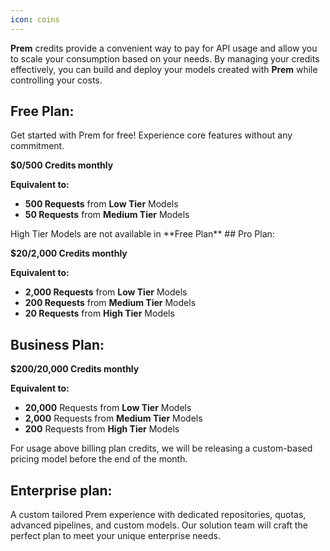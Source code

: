 ```yaml
---
icon: coins
---
```

 <Card title = "How Credits Work:" icon="coins" iconType="duotone" color="#ca8b04">**Prem** credits provide a convenient way to pay for API usage and allow you to scale your consumption based on your needs. By managing your credits effectively, you can build and deploy your models created with **Prem** while controlling your costs.</Card>

 
## Free Plan:

Get started with Prem for free! Experience core features without any commitment.

**$0/500 Credits monthly**

**Equivalent to:**

- **500 Requests** from **Low Tier** Models 
- **50 Requests** from **Medium Tier** Models
<Warning>
High Tier Models are not available in **Free Plan**
</Warning> 
## Pro Plan: 

**$20/2,000 Credits monthly**

**Equivalent to:**

- **2,000 Requests** from **Low Tier** Models
- **200 Requests** from **Medium Tier** Models  
- **20 Requests** from **High Tier** Models

## Business Plan: 

**$200/20,000 Credits monthly**

**Equivalent to:**

- **20,000** Requests from **Low Tier** Models
- **2,000** Requests from **Medium Tier** Models 
- **200** Requests from **High Tier** Models

<Note>For usage above billing plan credits, we will be releasing a custom-based pricing model before the end of the month.</Note>

## Enterprise plan:

A custom tailored Prem experience with dedicated repositories, quotas, advanced pipelines, and custom models. Our solution team will craft the perfect plan to meet your unique enterprise needs.